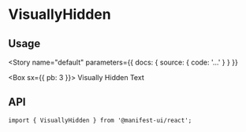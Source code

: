 
<Meta component={VisuallyHidden} title="Components/VisuallyHidden" />

# VisuallyHidden

## Usage

<Story
  name="default"
  parameters={{ docs: { source: { code: '<VisuallyHidden>...</VisuallyHidden>' } } }}
>
  <Box sx={{ pb: 3 }}>
    <VisuallyHidden>Visually Hidden Text</VisuallyHidden>
  </Box>
</Story>

## API

<Sources github="visually-hidden" npm="@manifest-ui/visually-hidden" />

```tsx
import { VisuallyHidden } from '@manifest-ui/react';
```

<Props />
